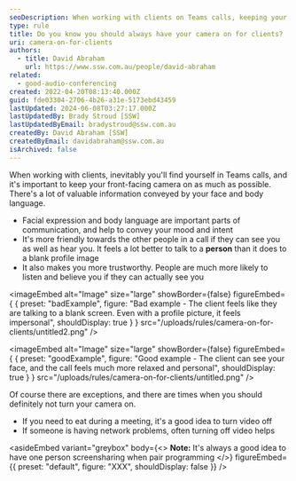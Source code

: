 ```yaml
---
seoDescription: When working with clients on Teams calls, keeping your camera on conveys valuable information and builds trust through facial expressions and body language.
type: rule
title: Do you know you should always have your camera on for clients?
uri: camera-on-for-clients
authors:
  - title: David Abraham
    url: https://www.ssw.com.au/people/david-abraham
related:
  - good-audio-conferencing
created: 2022-04-20T08:13:40.000Z
guid: fde03304-2706-4b26-a31e-5173ebd43459
lastUpdated: 2024-06-08T03:27:17.000Z
lastUpdatedBy: Brady Stroud [SSW]
lastUpdatedByEmail: bradystroud@ssw.com.au
createdBy: David Abraham [SSW]
createdByEmail: davidabraham@ssw.com.au
isArchived: false
---
```


When working with clients, inevitably you'll find yourself in Teams calls, and it's important to keep your front-facing camera on as much as possible. There's a lot of valuable information conveyed by your face and body language.

* Facial expression and body language are important parts of communication, and help to convey your mood and intent
* It's more friendly towards the other people in a call if they can see you as well as hear you. It feels a lot better to talk to a **person** than it does to a blank profile image
* It also makes you more trustworthy. People are much more likely to listen and believe you if they can actually see you

<imageEmbed
  alt="Image"
  size="large"
  showBorder={false}
  figureEmbed={ {
    preset: "badExample",
    figure: "Bad example - The client feels like they are talking to a blank screen. Even with a profile picture, it feels impersonal",
    shouldDisplay: true
  } }
  src="/uploads/rules/camera-on-for-clients/untitled2.png"
/>


<imageEmbed
  alt="Image"
  size="large"
  showBorder={false}
  figureEmbed={ {
    preset: "goodExample",
    figure: "Good example - The client can see your face, and the call feels much more relaxed and personal",
    shouldDisplay: true
  } }
  src="/uploads/rules/camera-on-for-clients/untitled.png"
/>


Of course there are exceptions, and there are times when you should definitely not turn your camera on.

* If you need to eat during a meeting, it's a good idea to turn video off
* If someone is having network problems, often turning off video helps


<asideEmbed
  variant="greybox"
  body={<>
    **Note:** It's always a good idea to have one person screensharing when pair programming
  </>}
  figureEmbed={{
    preset: "default",
    figure: "XXX",
    shouldDisplay: false
  }}
/>
